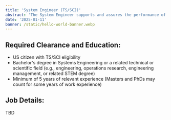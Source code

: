 ```yaml
---
title: 'System Engineer (TS/SCI)'
abstract: 'The System Engineer supports and assures the performance of crucial systems, ensuring efficiency, reliability, scalability, and adherence to development standards.'
date: '2025-01-11'
banner: /static/hello-world-banner.webp
---
```


## Required Clearance and Education:

- US citizen with TS/SCI eligibility
- Bachelor's degree in Systems Engineering or a related technical or scientific field (e.g., engineering, operations research, engineering management, or related STEM degree)
- Minimum of 5 years of relevant experience (Masters and PhDs may count for some years of work experience)

## Job Details:

TBD